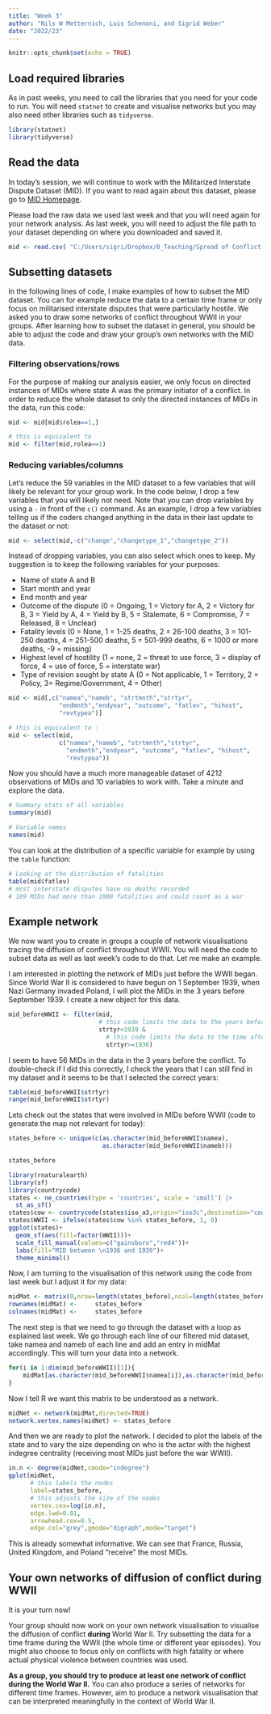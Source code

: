 ```yaml
---
title: "Week 3"
author: "Nils W Metternich, Luis Schenoni, and Sigrid Weber"
date: "2022/23"
---
```


```r
knitr::opts_chunk$set(echo = TRUE)
```

## Load required libraries

As in past weeks, you need to call the libraries that you need for your code to run. You will need ``statnet`` to create and visualise networks but you may also need other libraries such as ``tidyverse``. 

```r
library(statnet)
library(tidyverse)
```

## Read the data

In today's session, we will continue to work with the Militarized Interstate Dispute Dataset (MID). If you want to read again about this dataset, please go to 
[MID Homepage](https://correlatesofwar.org/data-sets/MIDs "MID Homepage"). 

Please load the raw data we used last week and that you will need again for your network analysis. As last week, you will need to adjust the file path to your dataset depending on where you downloaded and saved it. 

```r
mid <- read.csv( "C:/Users/sigri/Dropbox/8_Teaching/Spread of Conflict in Int. Relations/Week 2/Data/dyadic_mid_4.02.csv") 

```

## Subsetting datasets 

In the following lines of code, I make examples of how to subset the MID dataset. You can for example reduce the data to a certain time frame or only focus on militarised interstate disputes that were particularly hostile. We asked you to draw some networks of conflict throughout WWII in your groups. After learning how to subset the dataset in general, you should be able to adjust the code and draw your group's own networks with the MID data. 


### Filtering observations/rows

For the purpose of making our analysis easier, we only focus on directed instances of MIDs where state A was the primary initiator of a conflict. In order to reduce the whole dataset to only the  directed instances of MIDs in the data, run this code:  

```r
mid <- mid[mid$rolea==1,]

# this is equivalent to 
mid <- filter(mid,rolea==1)
```


### Reducing variables/columns

Let's reduce the 59 variables in the MID dataset to a few variables that will likely be relevant for your group work. In the code below, I drop a few variables that you will likely not need. Note that you can drop variables by using a ``-`` in front of the ``c()`` command. As an example, I drop a few variables telling us if the coders changed anything in the data in their last update to the dataset or not: 

```r
mid <- select(mid,-c("change","changetype_1","changetype_2"))

```

Instead of dropping variables, you can also select which ones to keep. My suggestion is to keep the following variables for your purposes: 

- Name of state A and B 
- Start month and year
- End month and year
- Outcome of the dispute (0 = Ongoing, 1 = Victory for A, 2 = Victory for B, 3 = Yield by A, 4 = Yield by B, 5 = Stalemate, 6 = Compromise, 7 = Released, 8 = Unclear)
- Fatality levels (0 = None, 1 = 1-25 deaths, 2 = 26-100 deaths, 3 = 101-250 deaths, 4 = 251-500 deaths, 5 = 501-999 deaths, 6 = 1000 or more deaths, -9 = missing)
- Highest level of hostility (1 = none, 2 = threat to use force, 3 = display of force, 4 = use of force, 5 = interstate war)
- Type of revision sought by state A (0 = Not applicable, 1 = Territory, 2 = Policy, 3= Regime/Government, 4 = Other)

```r
mid <- mid[,c("namea","nameb", "strtmnth","strtyr",
              "endmnth","endyear", "outcome", "fatlev", "hihost",
              "revtypea")]

# this is equivalent to :
mid <- select(mid, 
              c("namea","nameb", "strtmnth","strtyr",
                "endmnth","endyear", "outcome", "fatlev", "hihost",
                "revtypea"))

```

Now you should have a much more manageable dataset of 4212 observations of MIDs and 10 variables to work with. Take a minute and explore the data. 

```r
# Summary stats of all variables
summary(mid)

# Variable names
names(mid)

```

You can look at the distribution of a specific variable for example by using the ``table`` function: 

```r
# Looking at the distribution of fatalities
table(mid$fatlev)
# most interstate disputes have no deaths recorded
# 189 MIDs had more than 1000 fatalities and could count as a war
```

## Example network

We now want you to create in groups a couple of network visualisations tracing the diffusion of conflict throughout WWII. You will need the code to subset data as well as last week's code to do that. Let me make an example.

I am interested in plotting the network of MIDs just before the WWII began. Since World War II is considered to have begun on 1 September 1939, when Nazi Germany invaded Poland, I will plot the MIDs in the 3 years before September 1939. I create a new object for this data. 

```r
mid_beforeWWII <- filter(mid, 
                         # this code limits the data to the years before 1939
                         strtyr<1939 & 
                           # this code limits the data to the time after and during 1936
                           strtyr>=1936)

```

I seem to have 56 MIDs in the data in the 3 years before the conflict.  To double-check if I did this correctly, I check the years that I can still find in my dataset and it seems to be that I selected the correct years: 

```r
table(mid_beforeWWII$strtyr)
range(mid_beforeWWII$strtyr)
```

Lets check out the states that were involved in MIDs before WWII (code to generate the map not relevant for today): 

```r
states_before <- unique(c(as.character(mid_beforeWWII$namea),
                          as.character(mid_beforeWWII$nameb)))

states_before

```

```r
library(rnaturalearth)
library(sf)
library(countrycode)
states <- ne_countries(type = 'countries', scale = 'small') |> 
  st_as_sf()
states$cow <- countrycode(states$iso_a3,origin="iso3c",destination="cowc")
states$WWII <- ifelse(states$cow %in% states_before, 1, 0)
ggplot(states)+
  geom_sf(aes(fill=factor(WWII)))+
  scale_fill_manual(values=c("gainsboro","red4"))+
  labs(fill="MID between \n1936 and 1939")+
  theme_minimal()
```

Now, I am turning to the visualisation of this network using the code from last week but I adjust it for my data: 

```r

midMat <- matrix(0,nrow=length(states_before),ncol=length(states_before)) 
rownames(midMat) <- 	states_before
colnames(midMat) <- 	states_before

```		

The next step is that we need to go through the dataset with a loop as explained last week. We go through each line of our filtered mid dataset, take namea and nameb of each line and add an entry in midMat accordingly. This will turn your data into a network. 

```r
for(i in 1:dim(mid_beforeWWII)[1]){
	midMat[as.character(mid_beforeWWII$namea[i]),as.character(mid_beforeWWII$nameb[i])] <- midMat[as.character(mid_beforeWWII$namea[i]),as.character(mid_beforeWWII$nameb[i])]+1
}

```

Now I tell R we want this matrix to be understood as a network.
```r
midNet <- network(midMat,directed=TRUE)
network.vertex.names(midNet) <- states_before
```

And then we are ready to plot the network. I decided to plot the labels of the state and to vary the size depending on who is the actor with the highest indegree centrality (receiving most MIDs just before the war WWII). 

```r
in.n <- degree(midNet,cmode="indegree")
gplot(midNet,
      # this labels the nodes
      label=states_before, 
      # this adjusts the size of the nodes
      vertex.cex=log(in.n),
      edge.lwd=0.01,
      arrowhead.cex=0.5,
      edge.col="grey",gmode="digraph",mode="target")

```

This is already somewhat informative. We can see that France, Russia, United Kingdom, and Poland "receive" the most MIDs. 


## Your own networks of diffusion of conflict during WWII

It is your turn now!

Your group should now work on your own network visualisation to visualise the diffusion of conflict **during** World War II. Try subsetting the data for a time frame during the WWII (the whole time or different year episodes). You might also choose to focus only on conflicts with high fatality or where actual physical violence between countries was used. 

**As a group, you should try to produce at least one network of conflict during the World War II.** You can also produce a series of networks for different time frames. However, aim to produce a network visualisation that can be interpreted meaningfully in the context of World War II. 




